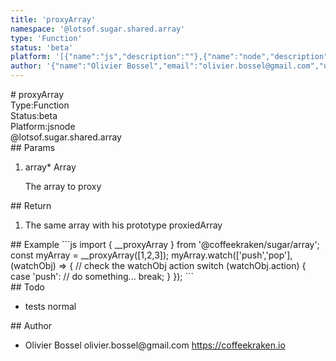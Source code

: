 ```yaml
---
title: 'proxyArray'
namespace: '@lotsof.sugar.shared.array'
type: 'Function'
status: 'beta'
platform: '[{"name":"js","description":""},{"name":"node","description":""}]'
author: '{"name":"Olivier Bossel","email":"olivier.bossel@gmail.com","url":"https://coffeekraken.io"}'
---
```

<div class="docmap-mdx">
# proxyArray
<div class="_metas">
<div class="_type"><span class="_type-label">Type:</span><span class="_type-value">Function</span></div>
<div class="_status"><span class="_status-label">Status:</span><span class="_status-value -beta">beta</span></div>
<div class="_platform"><span class="_platform-label">Platform:</span><span class="_platform-value -js">js</span><span class="_platform-value -node">node</span></div>
</div>
<div class="_namespace">@lotsof.sugar.shared.array</div>
<div class="_params">
## Params
<ol class="_list">
<li class="_item">
<span class="_name">array<span class="_required">*</span></span><span class="_default"></span> <span class="_type">Array</span>
<p class="_description">The array to proxy</p>
</li>
</ol>
</div>
<div class="_return">
## Return
<ol class="_list">
<li class="_item">
<span class="_description">The same array with his prototype proxied</span><span class="_default"></span><span class="_type">Array</span>
</li>
</ol>
</div>
<div class="_examples">
## Example
```js
import { __proxyArray } from '@coffeekraken/sugar/array';
const myArray = __proxyArray([1,2,3]);
myArray.watch(['push','pop'], (watchObj) => {
   // check the watchObj action
   switch (watchObj.action) {
     case 'push':
       // do something...
     break;
   }
});
```
</div>
<div class="_todo">
## Todo
<ul class="_list">
<li class="_item">
<span class="_description">tests</span>
<span class="_priority -normal">normal</span>
</li>
</ul>
</div>
<div class="_author">
## Author
<ul class="_list">
<li class="_item">
<span class="_name">Olivier Bossel</span>
<span class="_email">olivier.bossel@gmail.com</span>
<a href="https://coffeekraken.io" target="_blank" class="_url">https://coffeekraken.io</a>
</li>
</ul>
</div>
</div>
